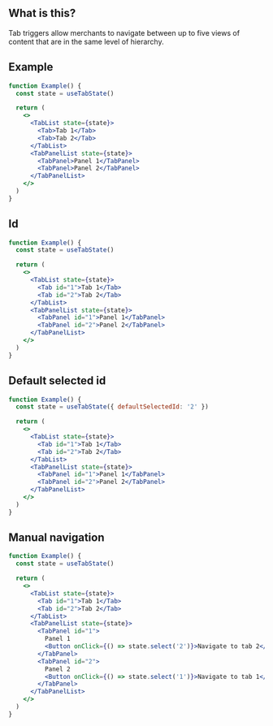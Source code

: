 
<IntroSection>

## What is this?

Tab triggers allow merchants to navigate between up to five views of content that are in the same level of hierarchy.

</IntroSection>

<Section>

## Example

```jsx live
function Example() {
  const state = useTabState()

  return (
    <>
      <TabList state={state}>
        <Tab>Tab 1</Tab>
        <Tab>Tab 2</Tab>
      </TabList>
      <TabPanelList state={state}>
        <TabPanel>Panel 1</TabPanel>
        <TabPanel>Panel 2</TabPanel>
      </TabPanelList>
    </>
  )
}
```

</Section>

<Section>

## Id

```jsx live
function Example() {
  const state = useTabState()

  return (
    <>
      <TabList state={state}>
        <Tab id="1">Tab 1</Tab>
        <Tab id="2">Tab 2</Tab>
      </TabList>
      <TabPanelList state={state}>
        <TabPanel id="1">Panel 1</TabPanel>
        <TabPanel id="2">Panel 2</TabPanel>
      </TabPanelList>
    </>
  )
}
```

</Section>

<Section>

## Default selected id

```jsx live
function Example() {
  const state = useTabState({ defaultSelectedId: '2' })

  return (
    <>
      <TabList state={state}>
        <Tab id="1">Tab 1</Tab>
        <Tab id="2">Tab 2</Tab>
      </TabList>
      <TabPanelList state={state}>
        <TabPanel id="1">Panel 1</TabPanel>
        <TabPanel id="2">Panel 2</TabPanel>
      </TabPanelList>
    </>
  )
}
```

</Section>

<Section>

## Manual navigation

```jsx live
function Example() {
  const state = useTabState()

  return (
    <>
      <TabList state={state}>
        <Tab id="1">Tab 1</Tab>
        <Tab id="2">Tab 2</Tab>
      </TabList>
      <TabPanelList state={state}>
        <TabPanel id="1">
          Panel 1
          <Button onClick={() => state.select('2')}>Navigate to tab 2</Button>
        </TabPanel>
        <TabPanel id="2">
          Panel 2
          <Button onClick={() => state.select('1')}>Navigate to tab 1</Button>
        </TabPanel>
      </TabPanelList>
    </>
  )
}
```

</Section>
